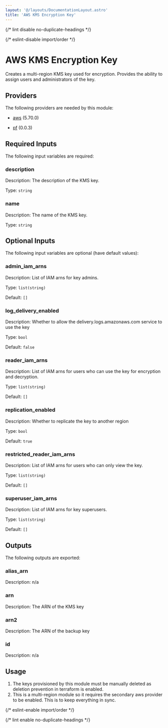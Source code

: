 ```yaml
---
layout: '@/layouts/DocumentationLayout.astro'
title: 'AWS KMS Encryption Key'
---
```



{/* lint disable no-duplicate-headings */}

{/* eslint-disable import/order */}

<ModuleHeader
  name="aws_kms_encrypt_key"
  sourceHref="https://github.com/Panfactum/stack/tree/__PANFACTUM_VERSION_EDGE__/packages/infrastructure/aws_kms_encrypt_key"
  status="stable"
  type="submodule"
/>

# AWS KMS Encryption Key

Creates a multi-region KMS key used for encryption. Provides the ability to assign
users and administrators of the key.

## Providers

The following providers are needed by this module:

- [aws](https://registry.terraform.io/providers/hashicorp/aws/5.70.0/docs) (5.70.0)

- [pf](https://registry.terraform.io/providers/panfactum/pf/0.0.3/docs) (0.0.3)

## Required Inputs

The following input variables are required:

### description

Description: The description of the KMS key.

Type: `string`

### name

Description: The name of the KMS key.

Type: `string`

## Optional Inputs

The following input variables are optional (have default values):

### admin_iam_arns

Description: List of IAM arns for key admins.

Type: `list(string)`

Default: `[]`

### log_delivery_enabled

Description: Whether to allow the delivery.logs.amazonaws.com service to use the key

Type: `bool`

Default: `false`

### reader_iam_arns

Description: List of IAM arns for users who can use the key for encryption and decryption.

Type: `list(string)`

Default: `[]`

### replication_enabled

Description: Whether to replicate the key to another region

Type: `bool`

Default: `true`

### restricted_reader_iam_arns

Description: List of IAM arns for users who can only view the key.

Type: `list(string)`

Default: `[]`

### superuser_iam_arns

Description: List of IAM arns for key superusers.

Type: `list(string)`

Default: `[]`

## Outputs

The following outputs are exported:

### alias_arn

Description: n/a

### arn

Description: The ARN of the KMS key

### arn2

Description: The ARN of the backup key

### id

Description: n/a

## Usage

1. The keys provisioned by this module must be manually deleted as deletion prevention in terraform
   is enabled.
2. This is a multi-region module so it requires the secondary aws provider to be enabled. This is to keep everything in sync.

{/* eslint-enable import/order */}

{/* lint enable no-duplicate-headings */}
